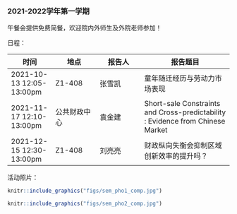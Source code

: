 ### 2021-2022学年第一学期
  
午餐会提供免费简餐，欢迎院内外师生及外院老师参加！<br>
  
日程：

| 时间 | 地点 | 报告人 | 报告题目 |
| ---- | ---- | ---- | -------- |
| 2021-10-13 12:05-13:00pm | Z1-408 |张雪凯 | 童年随迁经历与劳动力市场表现 |
| 2021-11-17 12:10-13:00pm | 公共财政中心 | 袁金建 | Short-sale Constraints and Cross-predictability : Evidence from Chinese Market |
| 2021-12-15 12:30-13:00pm | Z1-408 | 刘亮亮 | 财政纵向失衡会抑制区域创新效率的提升吗？ |

活动照片：

```r
knitr::include_graphics("figs/sem_pho1_comp.jpg")
```

```r
knitr::include_graphics("figs/sem_pho2_comp.jpg")
```
